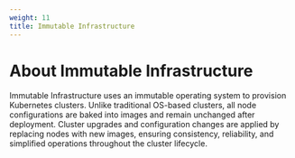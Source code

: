 ```yaml
---
weight: 11
title: Immutable Infrastructure
---
```


# About Immutable Infrastructure

Immutable Infrastructure uses an immutable operating system to provision Kubernetes clusters. Unlike traditional OS-based clusters, all node configurations are baked into images and remain unchanged after deployment. Cluster upgrades and configuration changes are applied by replacing nodes with new images, ensuring consistency, reliability, and simplified operations throughout the cluster lifecycle.

<ExternalSite name="immutable-infra" />
